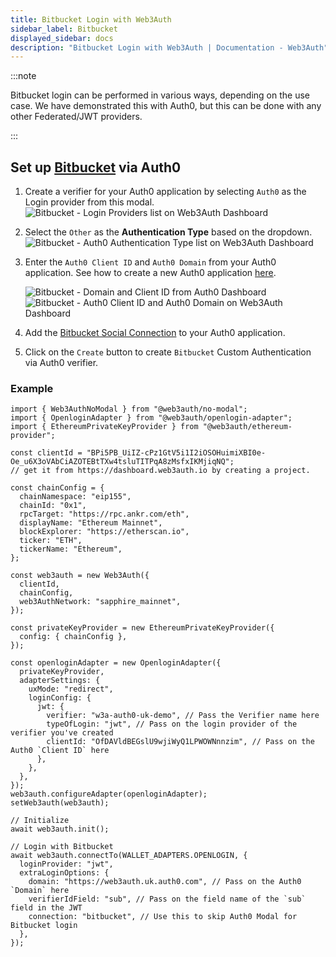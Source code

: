 ```yaml
---
title: Bitbucket Login with Web3Auth
sidebar_label: Bitbucket
displayed_sidebar: docs
description: "Bitbucket Login with Web3Auth | Documentation - Web3Auth"
---
```


:::note

Bitbucket login can be performed in various ways, depending on the use case. We have demonstrated this with Auth0, but this can be done with any other
Federated/JWT providers.

:::

## Set up [Bitbucket](https://marketplace.auth0.com/integrations/bitbucket-social-connection) via Auth0

1. Create a verifier for your Auth0 application by selecting `Auth0` as the Login provider from this modal.
   ![Bitbucket - Login Providers list on Web3Auth Dashboard](/images/dashboard/create-verifier-auth0.png)
2. Select the `Other` as the **Authentication Type** based on the dropdown.
   ![Bitbucket - Auth0 Authentication Type list on Web3Auth Dashboard](/images/dashboard/create-verifier-google.png)
3. Enter the `Auth0 Client ID` and `Auth0 Domain` from your Auth0 application. See how to create a new Auth0 application
   [here](https://auth0.com/docs/quickstart/webapp/).

   ![Bitbucket - Domain and Client ID from Auth0 Dashboard](/images/dashboard/create-verifier-auth0-filled-common.png)
   ![Bitbucket - Auth0 Client ID and Auth0 Domain on Web3Auth Dashboard](/images/dashboard/create-verifier-auth0-unfilled.png)

4. Add the [Bitbucket Social Connection](https://marketplace.auth0.com/integrations/bitbucket-social-connection) to your Auth0 application.
5. Click on the `Create` button to create `Bitbucket` Custom Authentication via Auth0 verifier.

### Example

```tsx
import { Web3AuthNoModal } from "@web3auth/no-modal";
import { OpenloginAdapter } from "@web3auth/openlogin-adapter";
import { EthereumPrivateKeyProvider } from "@web3auth/ethereum-provider";

const clientId = "BPi5PB_UiIZ-cPz1GtV5i1I2iOSOHuimiXBI0e-Oe_u6X3oVAbCiAZOTEBtTXw4tsluTITPqA8zMsfxIKMjiqNQ";
// get it from https://dashboard.web3auth.io by creating a project.

const chainConfig = {
  chainNamespace: "eip155",
  chainId: "0x1",
  rpcTarget: "https://rpc.ankr.com/eth",
  displayName: "Ethereum Mainnet",
  blockExplorer: "https://etherscan.io",
  ticker: "ETH",
  tickerName: "Ethereum",
};

const web3auth = new Web3Auth({
  clientId,
  chainConfig,
  web3AuthNetwork: "sapphire_mainnet",
});

const privateKeyProvider = new EthereumPrivateKeyProvider({
  config: { chainConfig },
});

const openloginAdapter = new OpenloginAdapter({
  privateKeyProvider,
  adapterSettings: {
    uxMode: "redirect",
    loginConfig: {
      jwt: {
        verifier: "w3a-auth0-uk-demo", // Pass the Verifier name here
        typeOfLogin: "jwt", // Pass on the login provider of the verifier you've created
        clientId: "OfDAVldBEGslU9wjiWyQ1LPWOWNnnzim", // Pass on the Auth0 `Client ID` here
      },
    },
  },
});
web3auth.configureAdapter(openloginAdapter);
setWeb3auth(web3auth);

// Initialize
await web3auth.init();

// Login with Bitbucket
await web3auth.connectTo(WALLET_ADAPTERS.OPENLOGIN, {
  loginProvider: "jwt",
  extraLoginOptions: {
    domain: "https://web3auth.uk.auth0.com", // Pass on the Auth0 `Domain` here
    verifierIdField: "sub", // Pass on the field name of the `sub` field in the JWT
    connection: "bitbucket", // Use this to skip Auth0 Modal for Bitbucket login
  },
});
```

